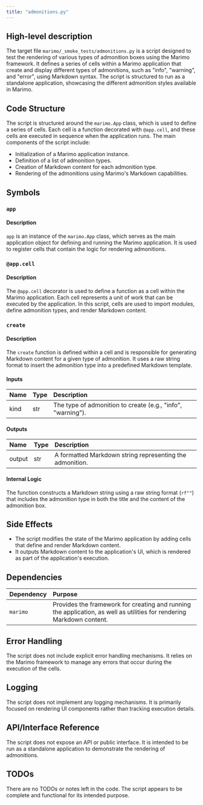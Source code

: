 ```yaml
---
title: "admonitions.py"
---
```


## High-level description

The target file `marimo/_smoke_tests/admonitions.py` is a script designed to test the rendering of various types of admonition boxes using the Marimo framework. It defines a series of cells within a Marimo application that create and display different types of admonitions, such as "info", "warning", and "error", using Markdown syntax. The script is structured to run as a standalone application, showcasing the different admonition styles available in Marimo.

## Code Structure

The script is structured around the `marimo.App` class, which is used to define a series of cells. Each cell is a function decorated with `@app.cell`, and these cells are executed in sequence when the application runs. The main components of the script include:

- Initialization of a Marimo application instance.
- Definition of a list of admonition types.
- Creation of Markdown content for each admonition type.
- Rendering of the admonitions using Marimo's Markdown capabilities.

## Symbols

### `app`
#### Description
`app` is an instance of the `marimo.App` class, which serves as the main application object for defining and running the Marimo application. It is used to register cells that contain the logic for rendering admonitions.

### `@app.cell`
#### Description
The `@app.cell` decorator is used to define a function as a cell within the Marimo application. Each cell represents a unit of work that can be executed by the application. In this script, cells are used to import modules, define admonition types, and render Markdown content.

### `create`
#### Description
The `create` function is defined within a cell and is responsible for generating Markdown content for a given type of admonition. It uses a raw string format to insert the admonition type into a predefined Markdown template.

#### Inputs
| Name | Type | Description |
|:-----|:-----|:------------|
| kind | str | The type of admonition to create (e.g., "info", "warning"). |

#### Outputs
| Name | Type | Description |
|:-----|:-----|:------------|
| output | str | A formatted Markdown string representing the admonition. |

#### Internal Logic
The function constructs a Markdown string using a raw string format (`rf""`) that includes the admonition type in both the title and the content of the admonition box.

## Side Effects

- The script modifies the state of the Marimo application by adding cells that define and render Markdown content.
- It outputs Markdown content to the application's UI, which is rendered as part of the application's execution.

## Dependencies

| Dependency | Purpose |
|:-----------|:--------|
| `marimo` | Provides the framework for creating and running the application, as well as utilities for rendering Markdown content. |

## Error Handling

The script does not include explicit error handling mechanisms. It relies on the Marimo framework to manage any errors that occur during the execution of the cells.

## Logging

The script does not implement any logging mechanisms. It is primarily focused on rendering UI components rather than tracking execution details.

## API/Interface Reference

The script does not expose an API or public interface. It is intended to be run as a standalone application to demonstrate the rendering of admonitions.

## TODOs

There are no TODOs or notes left in the code. The script appears to be complete and functional for its intended purpose.